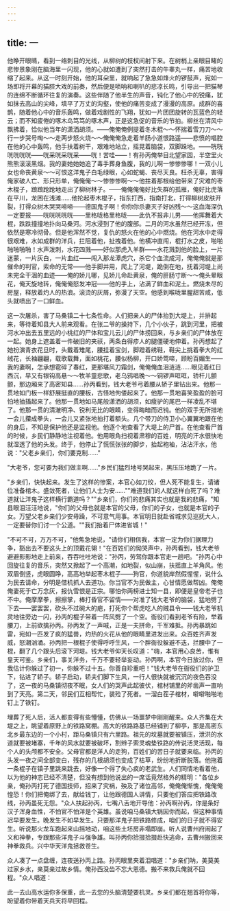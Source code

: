 ```yaml
---
---
---
```

title: 一
---




他睁开眼睛，看到一络刺目的光线，从柳树的枝杈间射下来。在树梢上亲眼目睹的悲惨景象刚在脑海里一闪现，他的心就如遭到了突然打击的牛睾丸一样，痛苦地收缩了起来。从这一时刻开始，他的耳朵里，就响起了急急如烽火的锣鼓声，宛如一场即将开幕的猫腔大戏的前奏，然后便是唢呐和喇叭的悲凉长鸣，引导出一把猫琴的连绵不断循环往复的演奏。这些伴随了他半生的声音，钝化了他心中的锐痛，犹如抹去高山的尖峰，填平了万丈的沟壑，使他的痛苦变成了漫漫的高原。成群的喜鹊，随着他心中的音乐轰鸣，做着戏剧性的飞翔，犹如一片团团旋转的瓦蓝色的轻云；而不知疲倦的啄木鸟笃笃的啄木声，正是这急促的音乐的节拍。柳丝在清风中飘拂着，恰似他当年的潇洒胡须。——俺俺俺例提着冬木棍～～怀揣着雪刀刀～～行一步哭号啕～～走两步怒火烧～～俺俺俺急走着羊肠小道恨路遥——悲愤的唱腔在他的心中轰鸣，他手扶着树干，艰难地站立，摇晃着脑袋，双脚跺地。——咣咣咣咣咣咣——咣采咣采咣采——咣！苦哇——！有孙丙俺举目北望家园，半空里火熊熊滚滚黑烟。我的妻她她她追了毒手葬身鱼腹，我的儿啊一惨惨惨哪！一双小儿女也命丧黄泉～～可恨这洋鬼子白毛绿眼，心如蛇蝎、丧尽天良。枉杀无辜，害得俺家破人亡、形只形单，俺俺俺～～惨惨惨啊～～他拄着那根给他带来了灾难的枣木棍子，踉踉跄跄地走出了柳树林子。——俺俺俺俺好比失群的孤雁，俺好比虎落在平川，龙困在浅滩……他抡起枣木棍子，指东打西，指南打北，打得柳树皮肤开裂，打得众树木哭哭啼啼——德国鬼子啊！你你你杀妻灭子好凶残～～这血海深仇一定要报——咣咣咣咣咣——里格咙格里格咙——此仇不报非儿男——他挥舞着大棍，跌跌撞撞地扑向马桑河。河水浸到了他的腹部。二月的河水虽然已经开冻，但依然是寒冷彻骨。但是他浑然不觉，复仇的怒火在他的心中燃烧。他在河水中走得很艰难，水如成群的洋兵，拦阻着他，扯拽着他。他横冲直闯，棍打水之皮，啪啪啪啪啪啪！水声泼刺，水花四溅——好似那虎入羊群——水花溅到他的脸上，一片迷蒙，一片灰白，一片血红——闯入那龙潭虎穴，杀它个血流成河，俺俺俺就是那催命的判官，索命的无常——他手脚并用，爬上了河堤，跪倒在地，抚着河堤上尚未完全干涸的血迹——俺的娇儿哪，见娇儿命赴黄泉，俺的肝肠寸断～～俺头晕眼花，俺天旋地转，俺俺俺怒发冲冠——他的手上，沾满了鲜血和泥土。燃烧未尽的房屋，释放着灼人的热浪。滚烫的灰屑，弥漫了天空。他感到喉咙里腥甜苦咸，低头就喷出了一口鲜血。

这一次屠杀，害了马桑镇二十七条性命。人们把亲人的尸体抬到大堤上，并排起来，等待着知县大人前来观看。在张二爷的操持下，几个小伙子，跳到河里，把被河水冲出去五里远的小桃红的尸体和宝儿云儿的尸体捞回来，与乡亲们的尸体放在一起。她身上遮盖着一件破旧的夹祆，两条白得疹人的腿僵硬地伸着。孙丙想起了她扮演青衣花旦时，头戴着雉尾，腰挂着宝剑，脚蹬着绣鞋，鞋尖上挑着拳大的红绒花，长袖翩翩，载歌载舞，面如桃花，腰似杨柳，开口娇莺啼，顾盼百媚生——我的妻啊，怎承想雹碎了春红，更那堪风刀霜剑，俺俺俺血泪涟涟……眼见着红日西沉，早又有银钩高悬～～牧羊童悲歌，老乌鸦唱晚～～铜锣声哐哐，轿杆儿颤颤，那边厢来了高密知县……孙丙看到，钱大老爷弓着腰从轿子里钻出来。他那一贯地如门板一样舒展挺直的腰板，古怪地佝偻起来了。他那一贯地喜笑盈盈的脸可怕地抽搐起来了。他那一贯地如马尾般潇洒的胡须，如瘦驴的尾巴一样凌乱不堪了。他那一贯的清澈明净、锐利无比的眼睛，变得晦暗而迟钝。他的双手无所措地一会儿攥成拳头，一会儿又紧张地拍打着额头。几个带刀的侍卫小心翼翼地跟在他的身后，不知是保护他还是监视他。他逐个地查看了大堤上的尸首。在他查看尸首的时候，乡民们静静地注视着他。他用眼角扫视着肃穆的百姓，明亮的汗水很快地就湿透了他的头发。终于，他停止了慌慌张张的脚步，抬起袍袖，沾沾汗水，他说："父老乡亲们，你们要克制……"

"大老爷，您可要为我们做主啊……"乡民们猛烈地号哭起来，黑压压地跪了一片。

"乡亲们，快快起来。发生了这样的惨案，本官心如刀绞，但人死不能复生，请诸位准备棺木。盛敛死者，让他们人士为安……""难道我们的人就这样白死了吗？难道就让洋鬼子这样横行霸道吗？""乡亲们，你们的悲痛其实也就是我的悲痛，"知县眼泪汪汪地说，"你们的父母也就是本官的父母，你们的子女，也就是本官的子女。万望父老乡亲们少安毋躁，不可意气用事。本官明日就赴省城求见巡抚大人，一定要替你们讨一个公道。""我们抬着尸体进省城！"

"不可不可，万万不可，"他焦急地说，"请你们相信我，本官一定为你们据理力争，豁出去不要这头上的顶戴花翎！"在百姓们的恸哭声中，孙丙看到，钱大老爷避避影影地走上前来，吞吞吐吐地说："孙丙，劳驾你跟本官走一趟吧。"孙丙心中回旋往复的音乐，突然又掀起了一个高潮，如地裂，似山崩，扶摇直上羊角风。他双眉倒竖，虎眼圆睁，高高地举起枣木棍子——狗官，你道貌岸然假惺惺，说什么为民去请命，分明是借机抓人去道功。你当官不为民做主，心甘情愿做帮凶。俺俺俺妻死于亡万念灰，报仇雪恨是正宗。哪怕你两榜进士知一县，即便是皇帝老子也不中。俺摩摩拳，擦擦掌，棒打昏官不留情——对准了钱大老爷的脑袋，猛地劈了下去——罢罢罢，砍头不过碗大的疤，打死你个帮虎吃人的贼县令——钱大老爷机灵地往旁边一闪，孙丙的棍子带着一阵风劈了一个空。衙役们看到老爷有险，举着腰刀，上前欲擒孙丙。孙丙发了一声喊，正是一夫拼命，千军难抵。孙丙暴跳如雷，宛如一匹发了疯的猛兽，灼热的火花从他的眼睛里进发出来。众百姓齐声发威，怒潮汹涌。孙丙把一根棍子使得呼呼生风，一个胖衙役躲避不迭，拦腰中了一棍，翻了几个跟头后滚下河堤。钱大老爷仰天长叹道："嗨，本官用心良苦，惟有皇天可鉴。乡亲们，事关洋务，千万不要轻举妄动。孙丙啊，本官今日放过你，但我估计你躲过了初一，你躲不过十五。你善自珍重吧！"钱大老爷在衙役们的护卫下，钻进了轿子。轿子启动，轿夫们脚下生风，一行人很快就被沉沉的夜色吞没了，这一夜的马桑镇彻夜不眠，女人们的哭声此起彼伏，棺材铺里的斧凿声一直响到了天亮。第二天，邻民们互相帮忙，装殓了死者。一溜白茬子棺材，噼噼啪啪地钉上了铁钉。

埋葬了死人后，活人都变得有些懵懂，仿佛从一场噩梦中刚刚醒来。众人齐集在大堤之上，眺望着原野上的铁路窝棚。高大的铁路路基已经铺到了柳亭，那是高密东北乡最东边的一个小村，距马桑镇只有六里路。祖先的坟墓就要被镇压，泄洪的水道就要被堵塞，千年的风水就要被破坏，割辫子索灵魂垫铁路的传说活灵活现，每个人的头颅都不安全。父母官都是洋人的走狗，百姓们的苦日子就要来临。孙丙的头发一夜之间全部变白，残存的几根胡须也变成了枯草，纷纷地折断脱落。他拖着一条棍子在镇子里跳来跳去，好像一个得了失心疯的老武生。人们同情地看着他，以为他的神志已经不清楚，但没有想到他说出的一席话竟然格外的精明："各位乡亲，俺孙丙打死了德国技师，招来了灾祸，殃及了诸位高邻，俺俺俺惭愧，俺俺俺惶恐！你们把俺绑了去，献给钱丁，让他跟德国人讲情，只要他们答应把铁路改线，孙丙虽死无怨。"众人扶起孙丙，七嘴八舌地开导他：孙丙啊孙丙，你是条好汉子浑身血性，不怕官不怕洋是个英雄。虽说咱马桑镇大锅因你而起，但这种事情迟早要发生。晚发生不如早发生。只要那洋鬼子把铁路修成，咱们的日子就不得安生。听说那火龙车跑起来山摇地动，咱这些土坯房非塌即崩。听人说曹州府闹起了义和神拳，专跟那些洋鬼子斗强争雄。叫孙丙你拾掇拾掇赴快逃命，去曹州搬回来神拳救兵。兴中华天洋鬼拯救苍生。

众人凑了一点盘缠，连夜送孙丙上路。孙丙眼里夹着泪唱道："乡亲们呐，美莫美过家乡水，亲莫亲过故乡情。俺孙西没齿不忘大恩德。搬不来救兵俺就不回程。"众人唱道：

此一去山高水运你多保重，此一去您的头脑清楚要机灵。乡亲们都在翘首将你等，盼望着你带着天兵天将早回程。